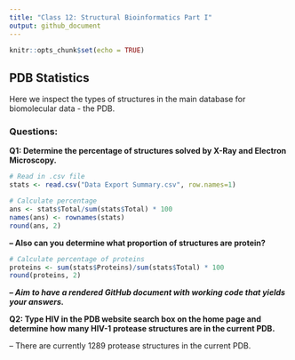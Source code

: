 ```yaml
---
title: "Class 12: Structural Bioinformatics Part I"
output: github_document
---
```


```r
knitr::opts_chunk$set(echo = TRUE)
```

## PDB Statistics

Here we inspect the types of structures in the main database for biomolecular data - the PDB.

### Questions:

**Q1: Determine the percentage of structures solved by X-Ray and Electron Microscopy.**
```r
# Read in .csv file  
stats <- read.csv("Data Export Summary.csv", row.names=1)

# Calculate percentage
ans <- stats$Total/sum(stats$Total) * 100
names(ans) <- rownames(stats)
round(ans, 2)

```
**-- Also can you determine what proportion of structures are protein?**
```r
# Calculate percentage of proteins
proteins <- sum(stats$Proteins)/sum(stats$Total) * 100
round(proteins, 2)
```
***-- Aim to have a rendered GitHub document with working code that yields your answers.***

**Q2: Type HIV in the PDB website search box on the home page and determine how many HIV-1 protease structures are in the current PDB.**

-- There are currently 1289 protease structures in the current PDB.

